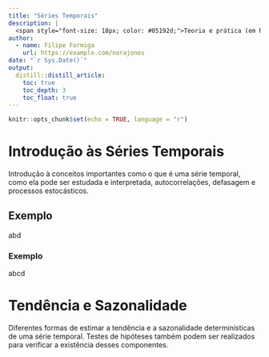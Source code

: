 ```yaml
---
title: "Séries Temporais"
description: |
  <span style="font-size: 18px; color: #05192d;">Teoria e prática (em R) o conteúdo de Séries Temporais. Para sugestão de conteúdos ou feedbacks, por favor envie e-mail para: prof.filipeformiga@gmail.com</span>
author:
  - name: Filipe Formiga 
    url: https://example.com/norajones
date: "`r Sys.Date()`"
output:
  distill::distill_article:
    toc: true
    toc_depth: 3
    toc_float: true
---
```


```r
knitr::opts_chunk$set(echo = TRUE, language = "r")
```

# Introdução às Séries Temporais

Introdução à conceitos importantes como o que é uma série temporal, como ela pode ser estudada e interpretada, autocorrelações, defasagem e processos estocásticos.

## Exemplo

abd

### Exemplo

abcd

# Tendência e Sazonalidade

Diferentes formas de estimar a tendência e a sazonalidade determinísticas de uma série temporal. Testes de hipóteses também podem ser realizados para verificar a existência desses componentes.
